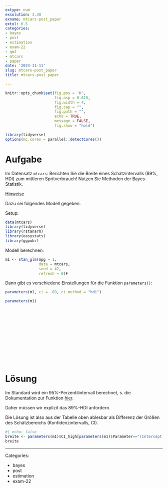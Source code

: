 ```yaml
---
extype: num
exsolution: 3.38
exname: mtcars-post_paper
extol: 0.5
categories:
- bayes
- post
- estimation
- exam-22
- qm2
- mtcars
- paper
date: '2024-11-11'
slug: mtcars-post_paper
title: mtcars-post_paper

---
```






```r
knitr::opts_chunk$set(fig.pos = 'H',
                      fig.asp = 0.618,
                      fig.width = 4,
                      fig.cap = "", 
                      fig.path = "",
                      echo = TRUE,
                      message = FALSE,
                      fig.show = "hold")

library(tidyverse)
options(mc.cores = parallel::detectCores())
```





# Aufgabe



Im Datensatz `mtcars`: 
Berichten Sie die Breite eines Schätzintervalls (89%, HDI) zum mittleren Spritverbrauch!
Nutzen Sie Methoden der Bayes-Statistik.




[Hinweise](https://start-bayes.netlify.app/pruefung#bearbeitungshinweise)

Dazu sei folgendes Modell gegeben.


Setup:

```r
data(mtcars)
library(tidyverse)
library(rstanarm)
library(easystats)
library(ggpubr)
```





Modell berechnen:

```r
m1 <- stan_glm(mpg ~ 1, 
               data = mtcars,
               seed = 42,
               refresh = 0)F
```


Dann gibt es verschiedene Einstellungen für die Funktion `parameters()`:

```r
parameters(m1, ci = .89, ci_method = "hdi")
```



```r
parameters(m1)
```



</br>
</br>
</br>
</br>
</br>
</br>
</br>
</br>
</br>
</br>

# Lösung






Im Standard wird ein 95%-Perzentilintervall berechnet, s. die Dokumentation zur Funktion [hier](https://easystats.github.io/parameters/reference/model_parameters.default.html).

Daher müssen wir explizit das 89%-HDI anfordern.

Die Lösung ist also aus der Tabelle oben ablesbar als Differenz der Größen des Schätzbereichs (Konfidenzintervalls, CI).





```r
#| echo: false
breite <- parameters(m1)$CI_high[parameters(m1)$Parameter=="(Intercept)"] - parameters(m1)$CI_low[parameters(m1)$Parameter=="(Intercept)"] 
breite
```








---

Categories: 

- bayes
- post
- estimation
- exam-22

